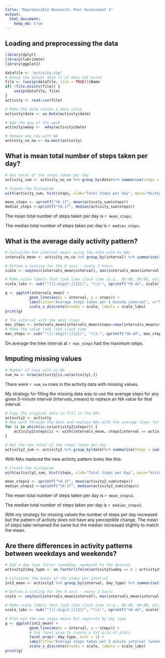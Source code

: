 ```yaml
---
title: "Reproducible Research: Peer Assessment 1"
output: 
  html_document:
    keep_md: true
---
```



## Loading and preprocessing the data
```r
library(dplyr)
library(lubridate)
library(ggplot2)

datafile <- "activity.zip"
# Unzip the actual data if it does not exist
file <- (unzip(datafile, list = TRUE))$Name
if( !file.exists(file)) {
    unzip(datafile, file)
}
activity <- read.csv(file)

# Make the date column a date value
activity$date <- as.Date(activity$date)

# Add the day of the week
activity$wday <-  wday(activity$date)

# Remove any row with NA
activity_no_na <- na.omit(activity)
```

## What is mean total number of steps taken per day?

```r
# Get total of the steps taken per day
activity_sum <- activity_no_na %>% group_by(date)%>% summarise(steps = sum(steps))

# Create the histogram
with(activity_sum, hist(steps, xlab="Total Steps per Day", main="Histogram of total steps per day", col="red"))

mean_steps <- sprintf("%0.1f", mean(activity_sum$steps))
median_steps <-sprintf("%0.1f", median(activity_sum$steps))

```

The mean total number of steps taken per day is `r mean_steps`.

The median total number of steps taken per day is `r median_steps`.

## What is the average daily activity pattern?

```r
# Calculate the interval means using the data with no NAs
intervals_mean <- activity_no_na %>% group_by(interval) %>% summarise(steps = mean(steps))

# Define a scaling for the X axis - every 3 hours
scale <- seq(min(intervals_mean$interval), max(intervals_mean$interval), by=300)

# Make scale labels that look like clock time (e.g., 06:00, 09:00, etc)
scale_labs <- sub("^([[:digit:]]{2})", "\\1:", sprintf("%0.4d", scale))

g <- ggplot(intervals_mean) + 
           geom_line(aes(x = interval, y = steps)) +
           labs(title="Average steps taken per 5 minute interval", x="5 min. interval", y="Steps") +
           scale_x_discrete(breaks = scale, labels = scale_labs)
print(g)

# The interval with the most steps
max_steps <- intervals_mean[intervals_mean$steps==max(intervals_mean$steps),]$interval
# Make the value look like clock time
max_steps <- sub("^([[:digit:]]{2})", "\\1:", sprintf("%0.4d", max_steps))
```

On average the time interval at `r max_steps` had the maximum steps.

## Imputing missing values

```r
# Number of rows with an NA
num_na <- nrow(activity[is.na(activity),])
```

There were `r num_na` rows in the activity data with missing values.

My strategy for filling the missing data was to use the average steps for any given 5-minute interval (intervals_means) to replace an NA value for that interval.

```r
# Copy the original data to fill in the NAs
activity2 <- activity
# Now walk through the data and replace NAs with the average steps for that interval.
for (i in which(is.na(activity2$steps))) {
    activity2$steps[i] <- with(intervals_mean, steps[interval == activity2$interval[i]])
}

# Get the new total of the steps taken per day
activity2_sum <- activity2 %>% group_by(date)%>% summarise(steps = sum(steps))

```


With NAs replaced the new activity pattern looks like this:

```r
# Create the histogram
with(activity2_sum, hist(steps, xlab="Total Steps per Day", main="Histogram of total steps per day", col="red"))

mean_steps2 <- sprintf("%0.1f", mean(activity2_sum$steps))
median_steps2 <-sprintf("%0.1f", median(activity2_sum$steps))

```

The mean total number of steps taken per day is `r mean_steps2`.

The median total number of steps taken per day is `r median_steps2`.

With my strategy for missing values the number of steps per day increased but the pattern of activity does not have any perceptible change. The mean of steps take remained the same but the median increased slightly to match the mean.

## Are there differences in activity patterns between weekdays and weekends?

```r

# Add a day type factor (weekday, weekend) to the dataset
activity2$day_type <- as.factor(ifelse(activity2$wday == 0 | activity2$wday == 6, "weekend", "weekday"))

# Calculate the means of the steps per interval
int2_mean <- activity2 %>% group_by(interval, day_type) %>% summarise(steps = mean(steps))

# Define a scaling for the X axis - every 3 hours
scale <- seq(min(intervals_mean$interval), max(intervals_mean$interval), by=300)

# Make scale labels that look like clock time (e.g., 06:00, 09:00, etc)
scale_labs <- sub("^([[:digit:]]{2})", "\\1:", sprintf("%0.4d", scale))

# Plot out the new steps means but separate by day type.
g <- ggplot(int2_mean) + 
           geom_line(aes(x = interval, y = steps)) +
           # Use facet_wrap to create a 2x2 grid of plots
           facet_wrap(~ day_type, ncol = 1) + 
           labs(title="Average steps taken per 5 minute interval (weekdays vs. weekends)", x="5 min. interval", y="Steps") +
           scale_x_discrete(breaks = scale, labels = scale_labs)
print(g)
```

